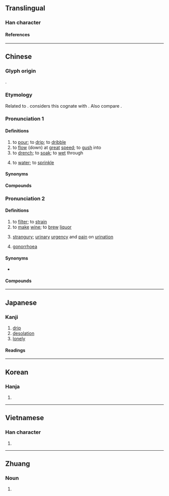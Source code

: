 {{character info}}
{{character info|0xF9F5}}
==Translingual==

===Han character===
{{Han char|rn=85|rad=水|as=08|sn=11|four=34190|canj=EDD|ids=⿰氵林}}

====References====
{{Han ref|kx=0629.140|dkj=17626|dj=1031.080|hdz=31642.050|uh=6DCB}}

----

==Chinese==
{{zh-forms}}

===Glyph origin===
{{Han etym}}
{{Han compound|alt1=氵|水|林|ls=psc|c1=s|c2=p|t1=water}}.

===Etymology===
Related to {{och-l|霖|long rain}}. {{zh-ref|Wang (1982)}} considers this cognate with {{och-l|淫|to soak; to drench}}. Also compare {{cog|nan|-}} {{zh-l|啉|tr=lim|to drink}}.

===Pronunciation 1===
{{zh-pron
|m=lín
|m-s=nin2
|c=lam4
|h=pfs=lìm
|md=lìng
|mn=lâm/lîm
|mn_note=lâm - vernacular; lîm - literary
|mn-t=lam5/lim5
|mn-t_note=lam5 - vernacular; lim5 - literary
|w=3lin
|mc=1
|oc=1,1
|cat=v
}}

====Definitions====
{{zh-hanzi}}

# to [[pour]]; to [[drip]]; to [[dribble]] {{gloss|liquid flowing down}}
# to [[flow]] (down) at [[great]] [[speed]]; to [[gush]] into
# to [[drench]]; to [[soak]]; to [[wet]] through
# {{lb|zh|Cantonese|Hakka|Xiang}} to [[water]]; to [[sprinkle]]

====Synonyms====
{{zh-dial|澆}}

====Compounds====
{{zh-der|fold=1|冰淇淋|悲泗淋漓|日晒雨淋|淋巴|淋浴|淋淋|淋淋漓漓|淋溲|淋溼|淋漓|淋漓痛快|淋漓盡致|淋鈴|淋雨|淋零|淋餘土|溼淋淋|狗血淋頭|痛快淋漓|興會淋漓|血淋淋|血肉淋漓|酣嬉淋漓|酣暢淋漓|霜淇淋|頭破血淋|淋水|淋花}}

===Pronunciation 2===
{{zh-pron
|m=淋
|c=lam4
|oc=n,2
|cat=v,n
}}

====Definitions====
{{zh-hanzi}}

# to [[filter]]; to [[strain]]
# to [[make]] [[wine]]; to [[brew]] [[liquor]]
# {{lb|zh|TCM}} [[strangury]]; [[urinary]] [[urgency]] and [[pain]] on [[urination]]
# {{lb|zh|diseases}} [[gonorrhoea]] {{gloss|i.e. “dripping”}}

====Synonyms====
* {{s|to filter}} {{zh-l|過濾}}

====Compounds====
{{zh-der|fold=1|過淋|淋病|淋菌|淋證|淋症|淋濾}}

{{zh-cat|Intermediate}}

----

==Japanese==

===Kanji===
{{ja-kanji|grade=|rs=水08}}

# [[drip]]
# [[desolation]]
# [[lonely]]

====Readings====
{{ja-readings
|goon=りん
|kanon=りん
|kun=さび-し.い
}}

----

==Korean==

===Hanja===
{{ko-hanja|hangeul=[[림]]>[[임]]|eumhun=|rv=rim>im|mr=rim>im|y=lim>im}}

# {{rfdef|ko|sort=水08}}

----

==Vietnamese==

===Han character===
{{vi-readings|rs=水08|reading=[[lấm]], [[lâm]], [[lầm]], [[lem]], [[rấm]], [[rướm]]}}

# {{rfdef|vi|sort=水08}}

----

==Zhuang==

===Noun===
{{za-head|noun}}

# {{za-sawndip form of|raemx||water}}